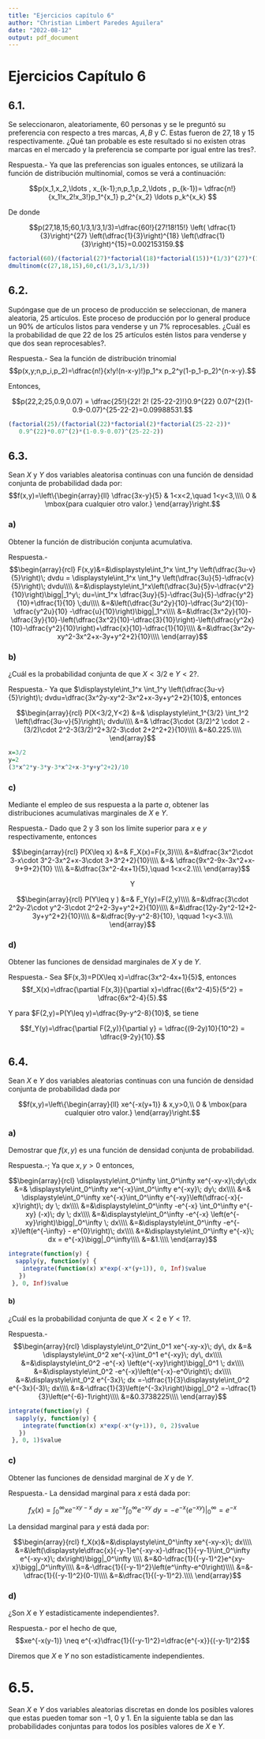 ```yaml
---
title: "Ejercicios capítulo 6"
author: "Christian Limbert Paredes Aguilera"
date: "2022-08-12"
output: pdf_document
---
```



# Ejercicios Capítulo 6

## 6.1.
Se seleccionaron, aleatoriamente, $60$ personas y se le preguntó su preferencia con respecto a tres marcas, $A, B$ y $C$. Estas fueron de $27,18$ y $15$ respectivamente. ¿Qué tan probable es este resultado si no existen otras marcas en el mercado y la preferencia se comparte por igual entre las tres?.

Respuesta.- Ya que las preferencias son iguales entonces, se utilizará la función de distribución multinomial, comos se verá a continuación:

$$p(x_1,x_2,\ldots , x_{k-1};n,p_1,p_2,\ldots , p_{k-1})= \dfrac{n!}{x_1!x_2!x_3!}p_1^{x_1} p_2^{x_2} \ldots p_k^{x_k} $$

De donde

$$p(27,18,15;60,1/3,1/3,1/3)=\dfrac{60!}{27!18!15!} \left( \dfrac{1}{3}\right)^{27} \left(\dfrac{1}{3}\right)^{18} \left(\dfrac{1}{3}\right)^{15}=0.002153159.$$

```r
factorial(60)/(factorial(27)*factorial(18)*factorial(15))*(1/3)^(27)*(1/3)^(18)*(1/3)^(15)
dmultinom(c(27,18,15),60,c(1/3,1/3,1/3))
```


## 6.2.
Supóngase que de un proceso de producción se seleccionan, de manera aleatoria, $25$ artículos. Este proceso de producción por lo general produce un $90\%$ de artículos listos para venderse y un $7\%$ reprocesables. ¿Cuál es la probabilidad de que $22$ de los $25$ artículos estén listos para venderse y que dos sean reprocesables?.

Respuesta.- Sea la función de distribución trinomial 
$$p(x,y;n,p_i,p_2)=\dfrac{n!}{x!y!(n-x-y)!}p_1^x p_2^y(1-p_1-p_2)^{n-x-y}.$$

Entonces,

$$p(22,2;25,0.9,0.07) = \dfrac{25!}{22! 2! (25-22-2)!}0.9^{22} 0.07^{2}(1-0.9-0.07)^{25-22-2}=0.09988531.$$


```r
(factorial(25)/(factorial(22)*factorial(2)*factorial(25-22-2))*
   0.9^(22)*0.07^(2)*(1-0.9-0.07)^(25-22-2))
```


## 6.3.
Sean $X$ y $Y$ dos variables aleatorisa continuas con una función de densidad conjunta de probabilidad dada por:
$$f(x,y)=\left\{\begin{array}{ll}
  \dfrac{3x-y}{5} & 1<x<2,\quad 1<y<3,\\\\
  0 & \mbox{para cualquier otro valor.}
\end{array}\right.$$

### a)
Obtener la función de distribución conjunta acumulativa.

Respuesta.- 
$$\begin{array}{rcl}
  F(x,y)&=&\displaystyle\int_1^x \int_1^y \left(\dfrac{3u-v}{5}\right)\; dvdu = \displaystyle\int_1^x \int_1^y \left(\dfrac{3u}{5}-\dfrac{v}{5}\right)\; dvdu\\\\
  &=&\displaystyle\int_1^x\left(\dfrac{3u}{5}v-\dfrac{v^2}{10}\right)\bigg|_1^y\; du=\int_1^x \dfrac{3uy}{5}-\dfrac{3u}{5}-\dfrac{y^2}{10}+\dfrac{1}{10} \;du\\\\
  &=&\left(\dfrac{3u^2y}{10}-\dfrac{3u^2}{10}-\dfrac{y^2u}{10} -\dfrac{u}{10}\right)\bigg|_1^x\\\\
  &=&\dfrac{3x^2y}{10}-\dfrac{3y}{10}-\left(\dfrac{3x^2}{10}-\dfrac{3}{10}\right)-\left(\dfrac{y^2x}{10}-\dfrac{y^2}{10}\right)+\dfrac{x}{10}-\dfrac{1}{10}\\\\
  &=&\dfrac{3x^2y-xy^2-3x^2+x-3y+y^2+2}{10}\\\\
\end{array}$$

### b)
¿Cuál es la probabilidad conjunta de que $X<3/2$ e $Y<2$?.

Respuesta.- Ya que $\displaystyle\int_1^x \int_1^y \left(\dfrac{3u-v}{5}\right)\; dvdu=\dfrac{3x^2y-xy^2-3x^2+x-3y+y^2+2}{10}$, entonces

$$\begin{array}{rcl}
  P(X<3/2,Y<2) &=& \displaystyle\int_1^{3/2} \int_1^2 \left(\dfrac{3u-v}{5}\right)\; dvdu\\\\
  &=& \dfrac{3\cdot (3/2)^2 \cdot 2 -(3/2)\cdot 2^2-3(3/2)^2+3/2-3\cdot 2+2^2+2}{10}\\\\
  &=&0.225.\\\\
  \end{array}$$

```r
x=3/2
y=2
(3*x^2*y-3*y-3*x^2+x-3*y+y^2+2)/10
```

### c)
Mediante el empleo de sus respuesta a la parte $a$, obtener las distribuciones acumulativas marginales de $X$ e $Y$.

Respuesta.- Dado que $2$ y $3$ son los límite superior para $x$ e $y$ respectivamente, entonces

$$\begin{array}{rcl}
  P(X\leq x) &=& F_X(x)=F(x,3)\\\\
  &=&\dfrac{3x^2\cdot 3-x\cdot 3^2-3x^2+x-3\cdot 3+3^2+2}{10}\\\\
  &=& \dfrac{9x^2-9x-3x^2+x-9+9+2}{10} \\\\
  &=&\dfrac{3x^2-4x+1}{5},\quad 1<x<2.\\\\
  \end{array}$$

$$\mbox{Y}$$

$$\begin{array}{rcl}
  P(Y\leq y ) &=& F_Y(y)=F(2,y)\\\\
  &=&\dfrac{3\cdot 2^2y-2\cdot y^2-3\cdot 2^2+2-3y+y^2+2}{10}\\\\
  &=&\dfrac{12y-2y^2-12+2-3y+y^2+2}{10}\\\\
  &=&\dfrac{9y-y^2-8}{10}, \qquad 1<y<3.\\\\
\end{array}$$

### d)
Obtener las funciones de densidad marginales de $X$ y de $Y$.

Respuesta.- Sea $F(x,3)=P(X\leq x)=\dfrac{3x^2-4x+1}{5}$, entonces
$$f_X(x)=\dfrac{\partial F(x,3)}{\partial x}=\dfrac{(6x^2-4)5}{5^2} = \dfrac{6x^2-4}{5}.$$

Y para $F(2,y)=P(Y\leq y)=\dfrac{9y-y^2-8}{10}$, se tiene

$$f_Y(y)=\dfrac{\partial F(2,y)}{\partial y} = \dfrac{(9-2y)10}{10^2} = \dfrac{9-2y}{10}.$$


## 6.4.
Sean $X$ e $Y$ dos variables aleatorias continuas con una función de densidad conjunta de probabilidad dada por

$$f(x,y)=\left\{\begin{array}{ll}
  xe^{-x(y+1)} & x,y>0,\\
  0 & \mbox{para cualquier otro valor.}
\end{array}\right.$$

### a)
Demostrar que $f(x,y)$ es una función de densidad conjunta de probabilidad.

Respuesta.-\; Ya que $x,y>0$ entonces,

$$\begin{array}{rcl}
  \displaystyle\int_0^\infty \int_0^\infty xe^{-xy-x}\;dy\;dx &=& \displaystyle\int_0^\infty xe^{-x}\int_0^\infty e^{-xy}\; dy\; dx\\\\
  &=& \displaystyle\int_0^\infty xe^{-x}\int_0^\infty e^{-xy}\left(\dfrac{-x}{-x}\right)\; dy \; dx\\\\
  &=&\displaystyle\int_0^\infty -e^{-x} \int_0^\infty e^{-xy} (-x)\; dy \; dx\\\\
  &=&\displaystyle\int_0^\infty -e^{-x} \left(e^{-xy}\right)\bigg|_0^\infty \; dx\\\\
  &=&\displaystyle\int_0^\infty -e^{-x}\left(e^{-\infty} - e^{0}\right)\; dx\\\\
  &=&\displaystyle\int_0^\infty e^{-x}\; dx = e^{-x}\bigg|_0^\infty\\\\  
  &=&1.\\\\
\end{array}$$

```r
integrate(function(y) {
  sapply(y, function(y) {
    integrate(function(x) x*exp(-x*(y+1)), 0, Inf)$value
   })
 }, 0, Inf)$value
```

#### b)
¿Cuál es la probabilidad conjunta de que $X<2$ e $Y<1$?.

Respuesta.- 
$$\begin{array}{rcl}
  \displaystyle\int_0^2\int_0^1 xe^{-xy-x}\; dy\, dx &=& \displaystyle\int_0^2 xe^{-x}\int_0^1 e^{-xy}\; dy\, dx\\\\
  &=&\displaystyle\int_0^2 -e^{-x} \left(e^{-xy}\right)\bigg|_0^1 \; dx\\\\
  &=&\displaystyle\int_0^2 -e^{-x}\left(e^{-x}-e^0\right)\; dx\\\\
  &=&\displaystyle\int_0^2 e^{-3x}\; dx =-\dfrac{1}{3}\displaystyle\int_0^2 e^{-3x}(-3)\; dx\\\\
  &=&-\dfrac{1}{3}\left(e^{-3x}\right)\bigg|_0^2 =-\dfrac{1}{3}\left(e^{-6}-1\right)\\\\
  &=&0.3738225\\\\
\end{array}$$

```r
integrate(function(y) {
  sapply(y, function(y) {
    integrate(function(x) x*exp(-x*(y+1)), 0, 2)$value
   })
 }, 0, 1)$value
```

### c)
Obtener las funciones de densidad marginal de $X$ y de $Y$.

Respuesta.- La densidad marginal para $x$ está dada por:

$$f_X(x)=\int_0^\infty xe^{-xy-x}\; dy = xe^{-x}\int_0^\infty e^{-xy}\; dy = -e^{-x}\left(e^{-xy}\right)\bigg|_0^\infty = e^{-x}$$


La densidad marginal para $y$ está dada por:

$$\begin{array}{rcl}
  f_X(x)&=&\displaystyle\int_0^\infty xe^{-xy-x}\; dx\\\\
        &=&\left(\displaystyle\dfrac{x}{-y-1}e^{-xy-x}-\dfrac{1}{-y-1}\int_0^\infty e^{-xy-x}\; dx\right)\bigg|_0^\infty \\\\
        &=&0-\dfrac{1}{(-y-1)^2}e^{xy-x}\bigg|_0^\infty\\\\
        &=&-\dfrac{1}{(-y-1)^2}\left(e^\infty-e^0\right)\\\\
        &=&-\dfrac{1}{(-y-1)^2}(0-1)\\\\
        &=&\dfrac{1}{(-y-1)^2}.\\\\
\end{array}$$


### d)
¿Son $X$ e $Y$ estadísticamente independientes?.

Respuesta.- por el hecho de que,
$$xe^{-x(y-1)} \neq e^{-x}\dfrac{1}{(-y-1)^2}=\dfrac{e^{-x}}{(-y-1)^2}$$

Diremos que $X$ e $Y$ no son estadísticamente independientes.


# 6.5.
Sean $X$ e $Y$ dos variables aleatorias discretas en donde los posibles valores que estas pueden tomar son $-1$, $0$ y $1.$ En la siguiente tabla se dan las probabilidades conjuntas para todos los posibles valores de $X$ e $Y$.
